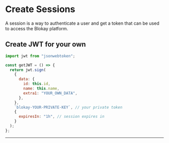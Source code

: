 # Create Sessions

A session is a way to authenticate a user and get a token that can be used to access the Blokay platform.

## Create JWT for your own

```js
import jwt from "jsonwebtoken";

const getJWT = () => {
  return jwt.sign(
    {
      data: {
        id: this.id,
        name: this.name,
        extra1: "YOUR_OWN_DATA",
      },
    },
    `blokay-YOUR-PRIVATE-KEY`, // your private token
    {
      expiresIn: "1h", // session expires in
    }
  );
};
```

---

<Link label="How to create ChartLines" href="/docs/show-chart" />
<Link label="How to create Table" href="/docs/show-table" />
